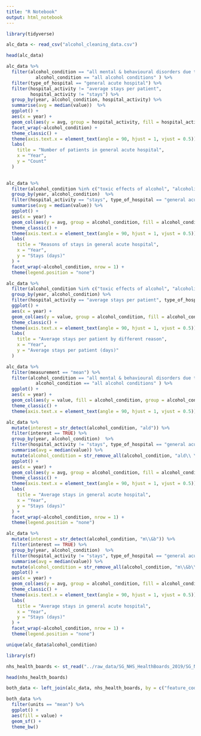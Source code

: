 ```yaml
---
title: "R Notebook"
output: html_notebook
---
```


```r
library(tidyverse)

alc_data <- read_csv("alcohol_cleaning_data.csv")
```
```r
head(alc_data)
```
```r
alc_data %>% 
  filter(alcohol_condition == "all mental & behavioural disorders due to use of alcohol (m&b)"| alcohol_condition == "all alcoholic liver disease (ald)" |
           alcohol_condition == "all alcohol conditions" ) %>% 
  filter(type_of_hospital == "general acute hospital") %>% 
  filter(hospital_activity != "average stays per patient", 
         hospital_activity != "stays") %>% 
  group_by(year, alcohol_condition, hospital_activity) %>% 
  summarise(avg = median(value))  %>% 
  ggplot() +
  aes(x = year) +
  geom_col(aes(y = avg, group = hospital_activity, fill = hospital_activity)) +
  facet_wrap(~alcohol_condition) +
  theme_classic() +
  theme(axis.text.x = element_text(angle = 90, hjust = 1, vjust = 0.5)) +
  labs(
    title = "Number of patients in general acute hospital",
    x = "Year",
    y = "Count"
  ) 
  
```
```r
alc_data %>% 
  filter(alcohol_condition %in% c("toxic effects of alcohol", "alcoholic cardiomyopathy", "alcohol related brain damage", "alcohol-induced pancreatitis", "alcoholic gastritis")) %>% 
  group_by(year, alcohol_condition)  %>% 
  filter(hospital_activity == "stays", type_of_hospital == "general acute hospital") %>% 
  summarise(avg = median(value)) %>% 
  ggplot() +
  aes(x = year) +
  geom_col(aes(y = avg, group = alcohol_condition, fill = alcohol_condition))  +
  theme_classic() +
  theme(axis.text.x = element_text(angle = 90, hjust = 1, vjust = 0.5)) +
  labs(
    title = "Reasons of stays in general acute hospital",
    x = "Year",
    y = "Stays (days)"
  ) +
  facet_wrap(~alcohol_condition, nrow = 1) +
  theme(legend.position = "none")
```
```r
alc_data %>% 
  filter(alcohol_condition %in% c("toxic effects of alcohol", "alcoholic cardiomyopathy", "alcohol related brain damage", "alcohol-induced pancreatitis", "alcoholic gastritis")) %>% 
  group_by(year, alcohol_condition) %>% 
  filter(hospital_activity == "average stays per patient", type_of_hospital == "general acute hospital") %>% 
  ggplot() +
  aes(x = year) +
  geom_col(aes(y = value, group = alcohol_condition, fill = alcohol_condition))  +
  theme_classic() +
  theme(axis.text.x = element_text(angle = 90, hjust = 1, vjust = 0.5)) +
  labs(
    title = "Average stays per patient by different reason",
    x = "Year",
    y = "Average stays per patient (days)"
  ) 
```

```r
alc_data %>% 
  filter(measurement == "mean") %>% 
  filter(alcohol_condition == "all mental & behavioural disorders due to use of alcohol (m&b)"| alcohol_condition == "all alcoholic liver disease (ald)" |
           alcohol_condition == "all alcohol conditions" ) %>% 
  ggplot() +
  aes(x = year) +
  geom_col(aes(y = value, fill = alcohol_condition, group = alcohol_condition)) + facet_wrap(~type_of_hospital) +
  theme_classic() +
  theme(axis.text.x = element_text(angle = 90, hjust = 1, vjust = 0.5)) 
```
```r
alc_data %>% 
  mutate(interest = str_detect(alcohol_condition, "ald")) %>% 
  filter(interest == TRUE) %>% 
  group_by(year, alcohol_condition)  %>% 
  filter(hospital_activity != "stays", type_of_hospital == "general acute hospital") %>% 
  summarise(avg = median(value)) %>%
  mutate(alcohol_condition = str_remove_all(alcohol_condition, "ald\\ \\-\\ ")) %>% 
  ggplot() +
  aes(x = year) +
  geom_col(aes(y = avg, group = alcohol_condition, fill = alcohol_condition))  +
  theme_classic() +
  theme(axis.text.x = element_text(angle = 90, hjust = 1, vjust = 0.5)) +
  labs(
    title = "Average stays in general acute hospital",
    x = "Year",
    y = "Stays (days)"
  ) +
  facet_wrap(~alcohol_condition, nrow = 1) +
  theme(legend.position = "none")
```
```r
alc_data %>% 
  mutate(interest = str_detect(alcohol_condition, "m\\&b")) %>% 
  filter(interest == TRUE) %>% 
  group_by(year, alcohol_condition)  %>% 
  filter(hospital_activity != "stays", type_of_hospital == "general acute hospital") %>% 
  summarise(avg = median(value)) %>%
  mutate(alcohol_condition = str_remove_all(alcohol_condition, "m\\&b\\ \\-\\ ")) %>% 
  ggplot() +
  aes(x = year) +
  geom_col(aes(y = avg, group = alcohol_condition, fill = alcohol_condition))  +
  theme_classic() +
  theme(axis.text.x = element_text(angle = 90, hjust = 1, vjust = 0.5)) +
  labs(
    title = "Average stays in general acute hospital",
    x = "Year",
    y = "Stays (days)"
  ) +
  facet_wrap(~alcohol_condition, nrow = 1) +
  theme(legend.position = "none")
```


```r
unique(alc_data$alcohol_condition)
```
```r
library(sf)

nhs_health_boards <- st_read("../raw_data/SG_NHS_HealthBoards_2019/SG_NHS_HealthBoards_2019.shp")

head(nhs_health_boards)
```
```r
both_data <- left_join(alc_data, nhs_health_boards, by = c("feature_code" = "HBCode"))
```

```r
both_data %>% 
  filter(units == "mean") %>% 
  ggplot() +
  aes(fill = value) +
  geom_sf() +
  theme_bw()
```




